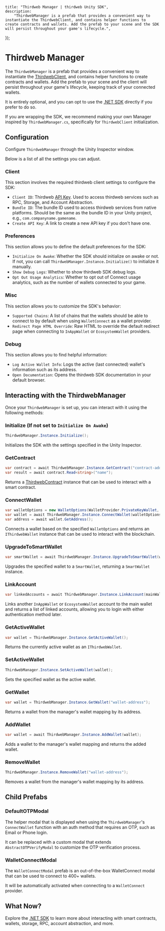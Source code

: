 

	title: "Thirdweb Manager | thirdweb Unity SDK",
	description:
		"ThirdwebManager is a prefab that provides a convenient way to instantiate the ThirdwebClient, and contains helper functions to create contracts and wallets. Add the prefab to your scene and the SDK will persist throughout your game's lifecycle.",
});

# Thirdweb Manager

The `ThirdwebManager` is a prefab that provides a convenient way to instantiate the [ThirdwebClient](/dotnet/client), and contains helper functions to create contracts and wallets. 
Add the prefab to your scene and the client will persist throughout your game's lifecycle, keeping track of your connected wallets.

It is entirely optional, and you can opt to use the [.NET SDK](/dotnet) directly if you prefer to do so.

If you are wrapping the SDK, we recommend making your own Manager inspired by `ThirdwebManager.cs`, specifically for `ThirdwebClient` initialization.

## Configuration

Configure `ThirdwebManager` through the Unity Inspector window.

Below is a list of all the settings you can adjust.

### Client

<DocImage src={thirdwebmanager_client} />

This section involves the required thirdweb client settings to configure the SDK:

- `Client ID`: Thirdweb [API Key](https://thirdweb.com/create-api-key). Used to access thirdweb services such as RPC, Storage, and Account Abstraction.
- `Bundle ID`: The bundle ID used to access thirdweb services from native platforms. Should be the same as the bundle ID in your Unity project, e.g., `com.companyname.gamename`.
- `Create API Key`: A link to create a new API key if you don't have one.

### Preferences

<DocImage src={thirdwebmanager_preferences} />

This section allows you to define the default preferences for the SDK:

- `Initialize On Awake`: Whether the SDK should initialize on awake or not. If not, you can call `ThirdwebManager.Instance.Initialize()` to initialize it manually.
- `Show Debug Logs`: Whether to show thirdweb SDK debug logs.
- `Opt Out Usage Analytics`: Whether to opt out of Connect usage analytics, such as the number of wallets connected to your game.

### Misc

<DocImage src={thirdwebmanager_misc} />

This section allows you to customize the SDK's behavior:

- `Supported Chains`: A list of chains that the wallets should be able to connect to by default when using `WalletConnect` as a wallet provider.
- `Redirect Page HTML Override`: Raw HTML to override the default redirect page when connecting to `InAppWallet` or `EcosystemWallet` providers.

### Debug

<DocImage src={thirdwebmanager_debug} />

This section allows you to find helpful information:

- `Log Active Wallet Info`: Logs the active (last connected) wallet's information such as its address.
- `Open Documentation`: Opens the thirdweb SDK documentation in your default browser.

## Interacting with the ThirdwebManager

Once your `ThirdwebManager` is set up, you can interact with it using the following methods:

### Initialize (If not set to `Initialize On Awake`)

```csharp
ThirdwebManager.Instance.Initialize();
```

Initializes the SDK with the settings specified in the Unity Inspector.

### GetContract

```csharp
var contract = await ThirdwebManager.Instance.GetContract("contract-address", chainId, "optional-contract-abi");
var result = await contract.Read<string>("name");
```

Returns a [ThirdwebContract](/dotnet/contracts/create) instance that can be used to interact with a smart contract.

### ConnectWallet

```csharp
var walletOptions = new WalletOptions(WalletProvider.PrivateKeyWallet, 421614);
var wallet = await ThirdwebManager.Instance.ConnectWallet(walletOptions);
var address = await wallet.GetAddress();
```

Connects a wallet based on the specified `WalletOptions` and returns an `IThirdwebWallet` instance that can be used to interact with the blockchain.

### UpgradeToSmartWallet

```csharp
var smartWallet = await ThirdwebManager.Instance.UpgradeToSmartWallet(wallet, chainId, smartWalletOptions);
```

Upgrades the specified wallet to a `SmartWallet`, returning a `SmartWallet` instance.

### LinkAccount

```csharp
var linkedAccounts = await ThirdwebManager.Instance.LinkAccount(mainWallet, walletToLink, otp, chainId, jwtOrPayload);
```

Links another `InAppWallet` or `EcosystemWallet` account to the main wallet and returns a list of linked accounts, allowing you to login with either authentication method later.

### GetActiveWallet

```csharp
var wallet = ThirdwebManager.Instance.GetActiveWallet();
```

Returns the currently active wallet as an `IThirdwebWallet`.

### SetActiveWallet

```csharp
ThirdwebManager.Instance.SetActiveWallet(wallet);
```

Sets the specified wallet as the active wallet.

### GetWallet

```csharp
var wallet = ThirdwebManager.Instance.GetWallet("wallet-address");
```

Returns a wallet from the manager's wallet mapping by its address.

### AddWallet

```csharp
var wallet = await ThirdwebManager.Instance.AddWallet(wallet);
```

Adds a wallet to the manager's wallet mapping and returns the added wallet.

### RemoveWallet

```csharp
ThirdwebManager.Instance.RemoveWallet("wallet-address");
```

Removes a wallet from the manager's wallet mapping by its address.

## Child Prefabs

### DefaultOTPModal

The helper modal that is displayed when using the `ThirdwebManager`'s `ConnectWallet` function with an auth method that requires an OTP, such as Email or Phone login.

It can be replaced with a custom modal that extends `AbstractOTPVerifyModal` to customize the OTP verification process.

### WalletConnectModal

The `WalletConnectModal` prefab is an out-of-the-box WalletConnect modal that can be used to connect to 400+ wallets.

It will be automatically activated when connecting to a `WalletConnect` provider.

## What Now?

Explore the [.NET SDK](/dotnet) to learn more about interacting with smart contracts, wallets, storage, RPC, account abstraction, and more.
